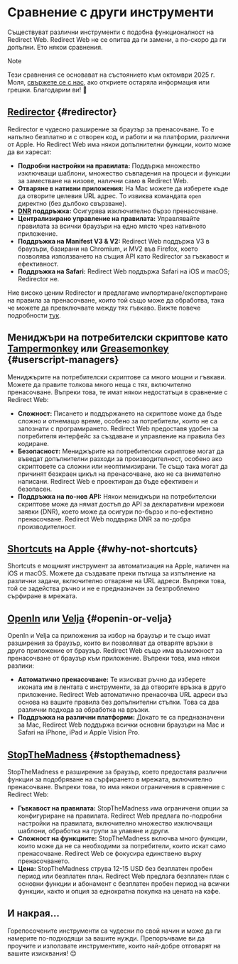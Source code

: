 # Сравнение с други инструменти

Съществуват различни инструменти с подобна функционалност на Redirect Web. Redirect Web не се опитва да ги замени, а по-скоро да ги допълни. Ето някои сравнения.

> [!NOTE]
> Тези сравнения се основават на състоянието към октомври 2025 г. Моля, [свържете се с нас](/contact-us), ако откриете остаряла информация или грешки. Благодарим ви! 🙏

## [Redirector](https://github.com/einaregilsson/Redirector) {#redirector}

Redirector е чудесно разширение за браузър за пренасочване. То е напълно безплатно и с отворен код, и работи и на платформи, различни от Apple. Но Redirect Web има някои допълнителни функции, които може да ви харесат:

* **Подробни настройки на правилата:** Поддържа множество изключващи шаблони, множество съвпадения на процеси и функции за заместване на низове, налични само в Redirect Web.
* **Отваряне в нативни приложения:** На Mac можете да изберете къде да отворите целевия URL адрес. То извиква командата `open` директно (без дълбоко свързване).
* **[DNR](https://blog.mozilla.org/addons/2023/05/17/declarativenetrequest-available-in-firefox/) поддръжка:** Осигурява изключително бързо пренасочване.
* **Централизирано управление на правилата:** Управлявайте правилата за всички браузъри на едно място чрез нативното приложение.
* **Поддръжка на Manifest V3 & V2:** Redirect Web поддържа V3 в браузъри, базирани на Chromium, и MV2 във Firefox, което позволява използването на същия API като Redirector за гъвкавост и ефективност.
* **Поддръжка на Safari:** Redirect Web поддържа Safari на iOS и macOS; Redirector не.

Ние високо ценим Redirector и предлагаме импортиране/експортиране на правила за пренасочване, които той също може да обработва, така че можете да превключвате между тях гъвкаво. Вижте повече подробности [тук](/export-or-import-rules).

## Мениджъри на потребителски скриптове като [Tampermonkey](https://www.tampermonkey.net/) или [Greasemonkey](https://www.greasespot.net/) {#userscript-managers}

Мениджърите на потребителски скриптове са много мощни и гъвкави. Можете да правите толкова много неща с тях, включително пренасочване. Въпреки това, те имат някои недостатъци в сравнение с Redirect Web:

* **Сложност:** Писането и поддържането на скриптове може да бъде сложно и отнемащо време, особено за потребители, които не са запознати с програмирането. Redirect Web предоставя удобен за потребителя интерфейс за създаване и управление на правила без кодиране.
* **Безопасност:** Мениджърите на потребителски скриптове могат да въведат допълнителни разходи за производителност, особено ако скриптовете са сложни или неоптимизирани. Те също така могат да причинят безкраен цикъл на пренасочване, ако не са внимателно написани. Redirect Web е проектиран да бъде ефективен и безопасен.
* **Поддръжка на по-нов API:** Някои мениджъри на потребителски скриптове може да нямат достъп до API за декларативни мрежови заявки (DNR), което може да осигури по-бързо и по-ефективно пренасочване. Redirect Web поддържа DNR за по-добра производителност.

## [Shortcuts](https://support.apple.com/guide/shortcuts/welcome/ios) на Apple {#why-not-shortcuts}

Shortcuts е мощният инструмент за автоматизация на Apple, наличен на iOS и macOS. Можете да създавате преки пътища за изпълнение на различни задачи, включително отваряне на URL адреси. Въпреки това, той се задейства ръчно и не е предназначен за безпроблемно сърфиране в мрежата.

## [OpenIn](https://loshadki.app/openin4/) или [Velja](https://sindresorhus.com/velja) {#openin-or-velja}

OpenIn и Velja са приложения за избор на браузър и те също имат разширения за браузър, които ви позволяват да отваряте връзки в друго приложение от браузър. Redirect Web също има възможност за пренасочване от браузър към приложение. Въпреки това, има някои разлики:

* **Автоматично пренасочване:** Те изискват ръчно да изберете иконата им в лентата с инструменти, за да отворите връзка в друго приложение. Redirect Web автоматично пренасочва URL адреси въз основа на вашите правила без допълнителни стъпки. Това са два различни подхода за обработка на връзки.
* **Поддръжка на различни платформи:** Докато те са предназначени за Mac, Redirect Web поддържа всички основни браузъри на Mac и Safari на iPhone, iPad и Apple Vision Pro.

## [StopTheMadness](https://www.stopthemadness.com/) {#stopthemadness}

StopTheMadness е разширение за браузър, което предоставя различни функции за подобряване на сърфирането в мрежата, включително пренасочване. Въпреки това, то има някои ограничения в сравнение с Redirect Web:

* **Гъвкавост на правилата:** StopTheMadness има ограничени опции за конфигуриране на правилата. Redirect Web предлага по-подробни настройки на правилата, включително множество изключващи шаблони, обработка на групи за улавяне и други.
* **Сложност на функциите:** StopTheMadness включва много функции, които може да не са необходими за потребители, които искат само пренасочване. Redirect Web се фокусира единствено върху пренасочването.
* **Цена:** StopTheMadness струва 12-15 USD без безплатен пробен период или безплатен план. Redirect Web предлага безплатен план с основни функции и абонамент с безплатен пробен период на всички функции, както и опция за еднократна покупка на цената на кафе.

## И накрая...

Горепосочените инструменти са чудесни по свой начин и може да ги намерите по-подходящи за вашите нужди. Препоръчваме ви да проучите и използвате инструментите, които най-добре отговарят на вашите изисквания! 😊

